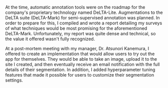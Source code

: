 At the time, automatic annotation tools were on the roadmap for the company's proprietary technology named DeLTA-Lite. Augmentations to the DeLTA suite (DeLTA-Mark) for semi-supervised annotation was planned. In order to prepare for this, I compiled and wrote a report detailing my surveys of what techniques would be most promising for the aforementioned DeLTA-Mark. Unfortunately, my report was quite dense and technical, so the value it offered wasn't fully recognized.

At a post-mortem meeting with my manager, Dr. Atsunori Kanemura, I offered to create an implementation that would allow users to try out the app for themselves. They would be able to take an image, upload it to the site I created, and then eventually receive an email notification with the full details of their segmentation. In addition, I added hyperparameter tuning features that made it possible for users to customize their segmentation settings.